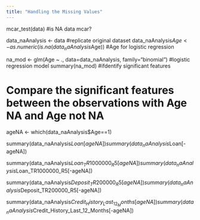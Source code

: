 ```yaml
---
title: "Handling the Missing Values"
---
```


mcar_test(data)    #is NA data mcar?

data_naAnalysis <- data   #replicate original dataset
data_naAnalysis$Age <- as.numeric(is.na(data_naAnalysis$Age))    #Age for logistic regression

na_mod <- glm(Age ~ ., data=data_naAnalysis, family="binomial")    #logistic regression model
summary(na_mod)    #ifdentify significant features

# Compare the significant features between the observations with Age NA and Age not NA
ageNA <- which(data_naAnalysis$Age==1) 

summary(data_naAnalysis$Loan[ageNA])
summary(data_naAnalysis$Loan[-ageNA])

summary(data_naAnalysis$Loan_TR1000000_R5[ageNA])
summary(data_naAnalysis$Loan_TR1000000_R5[-ageNA])

summary(data_naAnalysis$Deposit_TR200000_R5[ageNA])
summary(data_naAnalysis$Deposit_TR200000_R5[-ageNA])

summary(data_naAnalysis$Credit_History_Last_12_Months[ageNA])
summary(data_naAnalysis$Credit_History_Last_12_Months[-ageNA])

